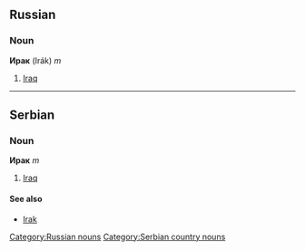==Russian==
[[Category:Russian nouns]]
===Noun===
'''Ирак''' (Irák) ''m''
#[[Iraq]]


----

==Serbian==
===Noun===
'''Ирак''' ''m''
#[[Iraq]]
====See also====
*[[Irak]]
[[Category:Serbian country nouns]]